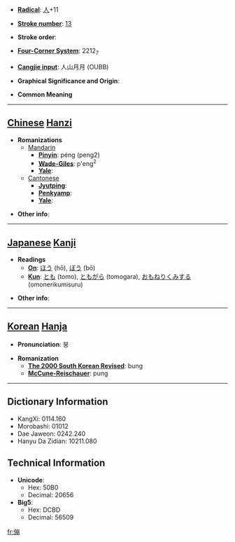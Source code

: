 * '''[[Wiktionary:Chinese radical index| Radical]]''': [[Wiktionary:Chinese radical index 人|人]]+11

* '''[[Wiktionary:Chinese total strokes index|Stroke number]]''': [[Wiktionary:Chinese total strokes index 13|13]]

* '''Stroke order''': 

* '''[[Wiktionary:Chinese four corner index|Four-Corner System]]''': 2212<sub>7</sub>

* '''[[Wiktionary:Chinese Cangjie index|Cangjie input]]''': 人山月月 (OUBB)

* '''Graphical Significance and Origin''': 

* '''Common Meaning'''

----

== [[Chinese]] [[Hanzi]] ==

* '''Romanizations'''
** [[Mandarin]]
*** '''[[Pinyin]]''': péng (peng2)
*** '''[[Wade-Giles]]''': p'eng<sup>2</sup>
*** '''[[Yale]]''': 
**[[Cantonese]]
***'''[[Jyutping]]''':
***'''[[Penkyamp]]''': 
***'''[[Yale]]''': 

* '''Other info''': 

----

== [[Japanese]] [[Kanji]] ==

* '''Readings'''
** '''[[On]]''': [[ほう]] (hō), [[ぼう]] (bō)
** '''[[Kun]]''': [[とも]] (tomo), [[ともがら]] (tomogara), [[おもねりくみする]] (omonerikumisuru)

* '''Other info''':  

----

== [[Korean]] [[Hanja]] ==

* '''Pronunciation''': 붕

* '''Romanization'''
** '''[[The 2000 South Korean Revised Romanization|The 2000 South Korean Revised]]''': bung
** '''[[McCune-Reischauer]]''': pung

----

== Dictionary Information ==

* KangXi: 0114.160
* Morobashi: 01012
* Dae Jaweon: 0242.240
* Hanyu Da Zidian: 10211.080

== Technical Information ==

* '''Unicode''':
** Hex: 50B0
** Decimal: 20656
* '''Big5''':
** Hex: DCBD
** Decimal: 56509

[[fr:傰]]